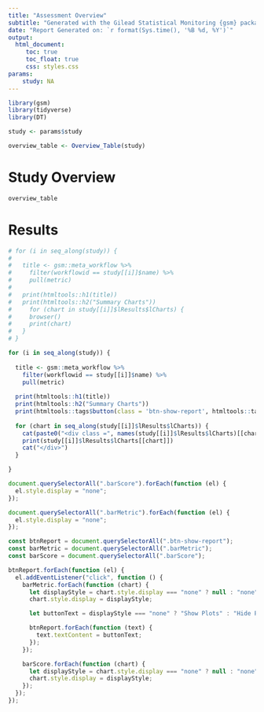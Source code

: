 ```yaml
---
title: "Assessment Overview"
subtitle: "Generated with the Gilead Statistical Monitoring {gsm} package"
date: "Report Generated on: `r format(Sys.time(), '%B %d, %Y')`"
output:
  html_document:
     toc: true
     toc_float: true
     css: styles.css
params:
    study: NA
---
```


```r
library(gsm)
library(tidyverse)
library(DT)

study <- params$study

overview_table <- Overview_Table(study) 

```

# Study Overview

```r
overview_table
```

# Results

```r



# for (i in seq_along(study)) {
# 
#   title <- gsm::meta_workflow %>% 
#     filter(workflowid == study[[i]]$name) %>% 
#     pull(metric)
#   
#   print(htmltools::h1(title))
#   print(htmltools::h2("Summary Charts"))
#     for (chart in study[[i]]$lResults$lCharts) {
#     browser()
#     print(chart)
#   }
# }

for (i in seq_along(study)) {
  
  title <- gsm::meta_workflow %>% 
    filter(workflowid == study[[i]]$name) %>% 
    pull(metric)
  
  print(htmltools::h1(title))
  print(htmltools::h2("Summary Charts"))
  print(htmltools::tags$button(class = 'btn-show-report', htmltools::tags$i(class = "fa fa-cloud"), "Show Plots"))
  
  for (chart in seq_along(study[[i]]$lResults$lCharts)) {
    cat(paste0("<div class =", names(study[[i]]$lResults$lCharts)[[chart]], ">"))
    print(study[[i]]$lResults$lCharts[[chart]])
    cat("</div>")
  }

}
```

```js
document.querySelectorAll(".barScore").forEach(function (el) {
  el.style.display = "none";
});

document.querySelectorAll(".barMetric").forEach(function (el) {
  el.style.display = "none";
});

const btnReport = document.querySelectorAll(".btn-show-report");
const barMetric = document.querySelectorAll(".barMetric");
const barScore = document.querySelectorAll(".barScore");

btnReport.forEach(function (el) {
  el.addEventListener("click", function () {
    barMetric.forEach(function (chart) {
      let displayStyle = chart.style.display === "none" ? null : "none";
      chart.style.display = displayStyle;

      let buttonText = displayStyle === "none" ? "Show Plots" : "Hide Plots";

      btnReport.forEach(function (text) {
        text.textContent = buttonText;
      });
    });

    barScore.forEach(function (chart) {
      let displayStyle = chart.style.display === "none" ? null : "none";
      chart.style.display = displayStyle;
    });
  });
});

```
